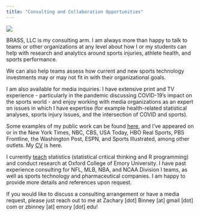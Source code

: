 ```yaml
---
title: "Consulting and Collaboration Opportunities"
---
```


![](brass_logo.png){fig-alt="Logo for Binney Research, Analytics, and Sports Services, LLC."}

BRASS, LLC is my consulting arm. I am always more than happy to talk to teams or other organizations at any level about how I or my students can help with research and analytics around sports injuries, athlete health, and sports performance. 

We can also help teams assess how current and new sports technology investments may or may not fit in with their organizational goals.

I am also available for media inquiries. I have extensive print and TV experience - particularly in the pandemic discussing COVID-19's impact on the sports world - and enjoy working with media organizations as an expert on issues in which I have expertise (for example health-related statistical analyses, sports injury issues, and the intersection of COVID and sports).

Some examples of my public work can be found [here](https://www.footballoutsiders.com/author/zach-binney), and I’ve appeared on or in the New York Times, NBC, CBS, USA Today, HBO Real Sports, PBS Frontline, the Washington Post, ESPN, and Sports Illustrated, among other outlets. My [CV](0322_CV_ZOB.pdf) is here.

I currently [teach](teaching.qmd) statistics (statistical critical thinking and R programming) and conduct research at Oxford College of Emory University. I have past experience consulting for NFL, MLB, NBA, and NCAA Division I teams, as well as sports technology and pharmaceutical companies. I am happy to provide more details and references upon request. 

If you would like to discuss a consulting arrangement or have a media request, please just reach out to me at Zachary [dot] Binney [at] gmail [dot] com or zbinney [at] emory [dot] edu!